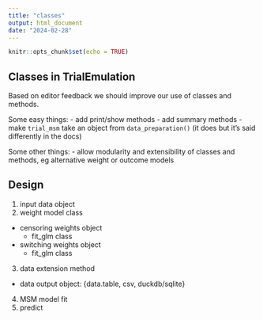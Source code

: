 ```yaml
---
title: "classes"
output: html_document
date: "2024-02-28"
---
```


```r
knitr::opts_chunk$set(echo = TRUE)
```

## Classes in TrialEmulation

Based on editor feedback we should improve our use of classes and methods.

Some easy things: - add print/show methods - add summary methods - make `trial_msm` take an object from `data_preparation()` (it does but it's said differently in the docs)

Some other things: - allow modularity and extensibility of classes and methods, eg alternative weight or outcome models

## Design

1.  input data object
2.  weight model class

-   censoring weights object
    -   fit_glm class
-   switching weights object
    -   fit_glm class

3.  data extension method

-   data output object: {data.table, csv, duckdb/sqlite}

4.  MSM model fit
5.  predict

